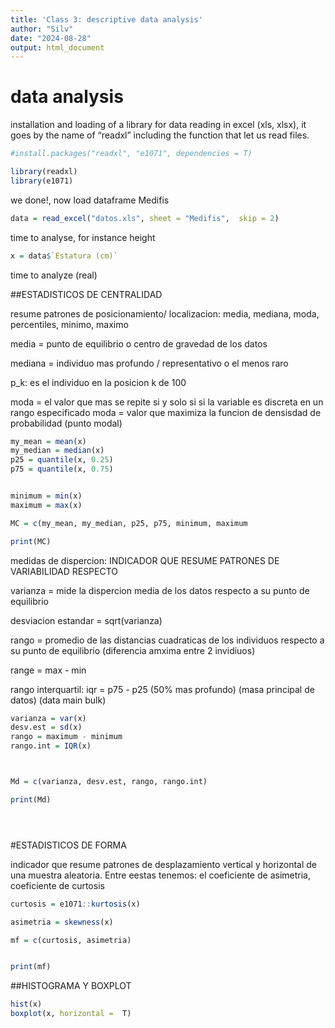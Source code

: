 ```yaml
---
title: 'Class 3: descriptive data analysis'
author: "Silv"
date: "2024-08-28"
output: html_document
---
```


# data analysis

installation and loading of a library for data reading in excel (xls, xlsx), it goes by the name of "readxl" including the function that let us  read files.


```r

#install.packages("readxl", "e1071", dependencies = T)

library(readxl)
library(e1071)

```

we done!, now load dataframe Medifis



```r

data = read_excel("datos.xls", sheet = "Medifis",  skip = 2)

```

time to analyse, for instance height

```r

x = data$`Estatura (cm)`

```

time to analyze (real)

##ESTADISTICOS DE CENTRALIDAD

resume patrones de posicionamiento/ localizacion: media, mediana, moda, percentiles, minimo, maximo




media = punto de equilibrio o centro de gravedad de los datos

mediana = individuo mas profundo / representativo o el menos raro


p_k: es el individuo  en la posicion k de 100


moda = el valor que mas se repite si y solo si si la variable es discreta en un rango especificado
moda = valor que maximiza la funcion de densisdad de probabilidad (punto modal)



```r

my_mean = mean(x)
my_median = median(x)
p25 = quantile(x, 0.25)
p75 = quantile(x, 0.75)


minimum = min(x)
maximum = max(x)

MC = c(my_mean, my_median, p25, p75, minimum, maximum

print(MC)

```

medidas de dispercion: INDICADOR QUE RESUME PATRONES DE VARIABILIDAD RESPECTO 

varianza = mide la dispercion media de los datos respecto a su punto de equilibrio 

desviacion estandar = sqrt(varianza)

rango = promedio de las distancias cuadraticas de los individuos respecto a su punto de equilibrio  (diferencia amxima entre 2 invidiuos)

range = max - min

rango interquartil: iqr = p75 - p25 (50% mas profundo) (masa principal de datos) (data main bulk)


```r


varianza = var(x)
desv.est = sd(x)
rango = maximum - minimum
rango.int = IQR(x)



Md = c(varianza, desv.est, rango, rango.int)

print(Md)





```


#ESTADISTICOS DE FORMA

indicador que resume patrones de desplazamiento vertical y horizontal de una muestra aleatoria. Entre eestas tenemos: el coeficiente de asimetria, coeficiente de curtosis


```r
curtosis = e1071::kurtosis(x)

asimetria = skewness(x)

mf = c(curtosis, asimetria)


print(mf)

```


##HISTOGRAMA Y BOXPLOT



```r
hist(x)
boxplot(x, horizontal =  T)
```


